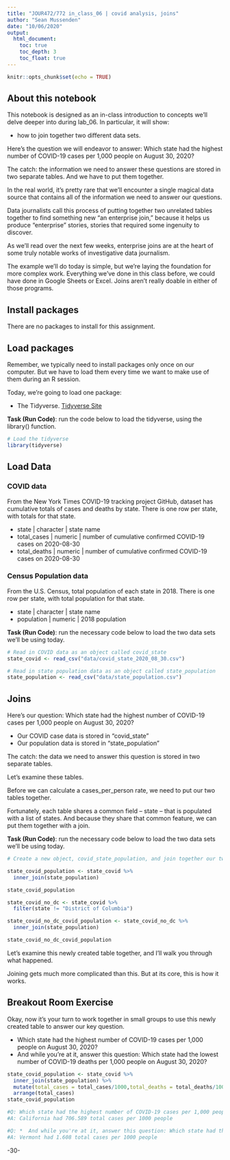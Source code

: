 ```yaml
---
title: "JOUR472/772 in_class_06 | covid analysis, joins"
author: "Sean Mussenden"
date: "10/06/2020"
output:
  html_document:
    toc: true
    toc_depth: 3
    toc_float: true
---
```


```r
knitr::opts_chunk$set(echo = TRUE)
```

## About this notebook

This notebook is designed as an in-class introduction to concepts we'll delve deeper into during lab_06.  In particular, it will show:

* how to join together two different data sets.  

Here's the question we will endeavor to answer: Which state had the highest number of COVID-19 cases per 1,000 people on August 30, 2020?  

The catch: the information we need to answer these questions are stored in two separate tables.  And we have to put them together. 

In the real world, it's pretty rare that we'll encounter a single magical data source that contains all of the information we need to answer our questions.  

Data journalists call this process of putting together two unrelated tables together to find something new "an enterprise join," because it helps us produce "enterprise" stories, stories that required some ingenuity to discover.        

As we'll read over the next few weeks, enterprise joins are at the heart of some truly notable works of investigative data journalism.

The example we'll do today is simple, but we're laying the foundation for more complex work. Everything we've done in this class before, we could have done in Google Sheets or Excel. Joins aren't really doable in either of those programs. 

## Install packages

There are no packages to install for this assignment.

## Load packages

Remember, we typically need to install packages only once on our computer.  But we have to load them every time we want to make use of them during an R session.  

Today, we're going to load one package:

* The Tidyverse. [Tidyverse Site](https://www.Tidyverse.org/)

**Task (Run Code)**: run the code below to load the tidyverse, using the library() function.

```r
# Load the tidyverse
library(tidyverse)

```

## Load Data

### COVID data
From the New York Times COVID-19 tracking project GitHub, dataset has cumulative totals of cases and deaths by state.  There is one row per state, with totals for that state.

* state | character | state name
* total_cases | numeric | number of cumulative confirmed COVID-19 cases on 2020-08-30
* total_deaths | numeric | number of cumulative confirmed COVID-19 cases on 2020-08-30

### Census Population data

From the U.S. Census, total population of each state in 2018.  There is one row per state, with total population for that state.

* state | character | state name
* population | numeric | 2018 population

**Task (Run Code)**: run the necessary code below to load the two data sets we'll be using today.

```r

# Read in COVID data as an object called covid_state
state_covid <- read_csv("data/covid_state_2020_08_30.csv")

# Read in state population data as an object called state_population
state_population <- read_csv("data/state_population.csv")

```

## Joins

Here's our question:  Which state had the highest number of COVID-19 cases per 1,000 people on August 30, 2020?

* Our COVID case data is stored in "covid_state"  
* Our population data is stored in "state_population"

The catch: the data we need to answer this question is stored in two separate tables.  

Let's examine these tables.

Before we can calculate a cases_per_person rate, we need to put our two tables together.

Fortunately, each table shares a common field -- state -- that is populated with a list of states. And because they share that common feature, we can put them together with a join.

**Task (Run Code)**: run the necessary code below to load the two data sets we'll be using today.


```r
# Create a new object, covid_state_population, and join together our two fields

state_covid_population <- state_covid %>%
  inner_join(state_population)

state_covid_population

```
```r
state_covid_no_dc <- state_covid %>%
  filter(state != "District of Columbia")
```
```r
state_covid_no_dc_covid_population <- state_covid_no_dc %>%
  inner_join(state_population)

state_covid_no_dc_covid_population
```

Let's examine this newly created table together, and I'll walk you through what happened.

Joining gets much more complicated than this.  But at its core, this is how it works.    

## Breakout Room Exercise

Okay, now it's your turn to work together in small groups to use this newly created table to answer our key question.

*  Which state had the highest number of COVID-19 cases per 1,000 people on August 30, 2020?
*  And while you're at it, answer this question: Which state had the lowest number of COVID-19 deaths per 1,000 people on August 30, 2020?

```r
state_covid_population <- state_covid %>%
  inner_join(state_population) %>%
  mutate(total_cases = total_cases/1000,total_deaths = total_deaths/1000)%>%
  arrange(total_cases)
state_covid_population

#Q: Which state had the highest number of COVID-19 cases per 1,000 people on August 30, 2020?
#A: California had 706.589 total cases per 1000 people

#Q: *  And while you're at it, answer this question: Which state had the lowest number of COVID-19 deaths per 1,000 people on August 30, 2020?
#A: Vermont had 1.608 total cases per 1000 people

```



-30-
